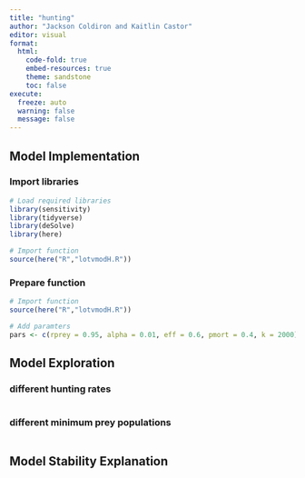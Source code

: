 ```yaml
---
title: "hunting"
author: "Jackson Coldiron and Kaitlin Castor"
editor: visual
format: 
  html:
    code-fold: true
    embed-resources: true
    theme: sandstone
    toc: false
execute:
  freeze: auto 
  warning: false
  message: false
---
```


## Model Implementation

### Import libraries

```r
# Load required libraries
library(sensitivity)
library(tidyverse)
library(deSolve)
library(here)

# Import function
source(here("R","lotvmodH.R"))
```

### Prepare function

```r
# Import function
source(here("R","lotvmodH.R"))

# Add paramters
pars <- c(rprey = 0.95, alpha = 0.01, eff = 0.6, pmort = 0.4, k = 2000)
```

## Model Exploration

### different hunting rates

```r

```

### different minimum prey populations

```r

```

## Model Stability Explanation
